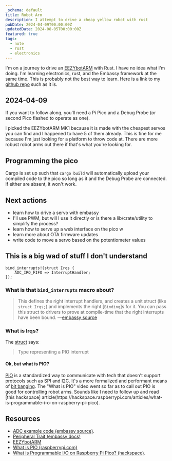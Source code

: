 ```yaml
---
_schema: default
title: Robot Arm
description: I attempt to drive a cheap yellow robot with rust
pubDate: 2024-04-09T00:00:00Z
updatedDate: 2024-08-05T00:00:00Z
featured: true
tags:
  - note
  - rust
  - electronics
---
```


I'm on a journey to drive an [EEZYbotARM](http://www.eezyrobots.it/eba_mk1.html)
with Rust. I have no idea what I'm doing. I'm learning electronics, rust, and
the Embassy framework at the same time. This is probably not the best way to
learn. Here is a link to my [github
repo](https://github.com/RyanParsley/robotArm) such as it is.

## 2024-04-09

<youtube id="https://www.youtube.com/embed/Ci5oKUUZFZ8">
<p>If you want to follow along, you'll need a Pi Pico and a Debug Probe (or second
Pico flashed to operate as one).</p>
<p>I picked the EEZYbotARM MK1 because it is made with the cheapest servos you can
find and I happened to have 5 of them already. This is fine for me because I'm
just looking for a platform to throw code at. There are more robust robot arms
out there if that's what you're looking for.</p>
<h2>Programming the pico</h2>
<p>Cargo is set up such that <code>cargo build</code> will automatically upload your compiled
code to the pico so long as it and the Debug Probe are connected. If either are
absent, it won't work.</p>
<h2>Next actions</h2>
<ul>
<li>learn how to drive a servo with embassy</li>
<li>I'll use PWM, but will I use it directly or is there a lib/crate/utility to
simplify the process?</li>
<li>learn how to serve up a web interface on the pico w</li>
<li>learn more about OTA firmware updates</li>
<li>write code to move a servo based on the potentiometer values</li>
</ul>
<h2>This is a big wad of stuff I don't understand</h2>
<pre><code class="language-rust">bind_interrupts!(struct Irqs {
    ADC_IRQ_FIFO =&gt; InterruptHandler;
});
</code></pre>
<h3>What is that <code>bind_interrupts</code> macro about?</h3>
<blockquote>
<p>This defines the right interrupt handlers, and creates a unit struct (like <code>struct Irqs;</code>)
and implements the right [<code>Binding</code>]s for it. You can pass this struct to drivers to
prove at compile-time that the right interrupts have been bound.
—<a href="https://github.com/embassy-rs/embassy/blob/b2d236ee390081ec6aeef1a27da06098f9febbf9/embassy-stm32/src/lib.rs#L101C5-L103C69">embassy source</a></p>
</blockquote>
<h3>What is Irqs?</h3>
<p>The <a href="https://docs.embassy.dev/embassy-rp/git/rp2040/pio/struct.Irq.html">struct</a> says:</p>
<blockquote>
<p>Type representing a PIO interrupt</p>
</blockquote>
<h4>Ok, but what is PIO?</h4>
<p><a href="https://www.raspberrypi.com/news/what-is-pio/">PIO</a> is a standardized way to communicate with tech that doesn't support protocols such as SPI and I2C. It's a more formalized and performant means of <a href="https://en.wikipedia.org/wiki/Bit_banging">bit banging</a>. The "What is PIO" video went so far as to call out PIO is good for controlling robot arms. Sounds like I need to follow up and read [this hackspace] article(https://hackspace.raspberrypi.com/articles/what-is-programmable-i-o-on-raspberry-pi-pico).</p>
<h2>Resources</h2>
<ul>
<li><a href="https://github.com/embassy-rs/embassy/blob/main/examples/rp/src/bin/adc.rs">ADC example code (embassy source)</a>.</li>
<li><a href="https://docs.embassy.dev/embassy-rp/git/rp2040/trait.Peripheral.html">Peripheral Trait (embassy docs)</a></li>
<li><a href="http://www.eezyrobots.it/eba_mk1.html">EEZYbotARM</a></li>
<li><a href="https://www.raspberrypi.com/news/what-is-pio/">What is PIO (raspberrypi.com)</a></li>
<li><a href="https://hackspace.raspberrypi.com/articles/what-is-programmable-i-o-on-raspberry-pi-pico">What is Programmable I/O on Raspberry Pi Pico? (hackspace)</a>.</li>
</ul>
</youtube>